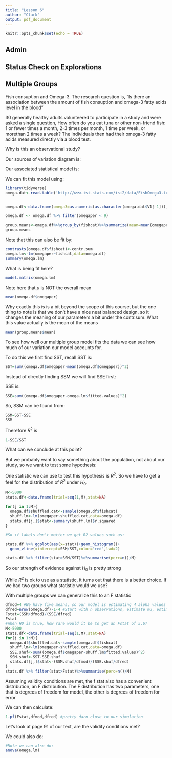 ```yaml
---
title: "Lesson 6"
author: "Clark"
output: pdf_document
---
```


```r
knitr::opts_chunk$set(echo = TRUE)
```

## Admin

## Status Check on Explorations

## Multiple Groups

Fish consuption and Omega-3.  The research question is, "Is there an association between the amount of fish consuption and omega-3 fatty acids level in the blood"


30 generally healthy adults volunteered to participate in a study and were asked a single question,  How often do you eat tuna or other non-friend fish:  1 or fewer times a month, 2-3 times per month, 1 time per week, or morethan 2 times a week?  The individuals then had their omega-3 fatty acids measured directly via a blood test.

Why is this an observational study?

\vspace{.5in}


Our sources of variation diagram is:

\vspace{1.in}

Our associated statistical model is:

\vspace{1.in}

We can fit this model using:
```r
library(tidyverse)
omega.dat<-read.table('http://www.isi-stats.com/isi2/data/FishOmega3.txt',fill=TRUE)


omega.df<-data.frame(omega3=as.numeric(as.character(omega.dat$V1[-1])),omegaper=as.numeric(as.character(omega.dat$V2[-1])),fish=omega.dat$V3[-1],fishcat=(paste(omega.dat$V4,omega.dat$V5,                                                  omega.dat$V6,omega.dat$V7))[-1])

omega.df <- omega.df %>% filter(omegaper < 9)

group.means<-omega.df%>%group_by(fishcat)%>%summarize(mean=mean(omegaper),tot=n())
group.means

```

Note that this can also be fit by:

```r
contrasts(omega.df$fishcat)<-contr.sum
omega.lm<-lm(omegaper~fishcat,data=omega.df)
summary(omega.lm)
```
What is being fit here?
```r
model.matrix(omega.lm)
```
\vspace{1.in}

Note here that $\mu$ is NOT the overall mean

```r
mean(omega.df$omegaper)
```
Why exactly this is is a bit beyond the scope of this course, but the one thing to note is that we don't have a nice neat balanced design, so it changes the meaning of our parameters a bit under the contr.sum.  What this value actually is the mean of the means
```r
mean(group.means$mean)
```
To see how well our multiple group model fits the data we can see how much of our variation our model accounts for.

To do this we first find SST, recall SST is:

\vspace{.4in}

```r
SST=sum((omega.df$omegaper-mean(omega.df$omegaper))^2)
```

Instead of directly finding SSM we will find SSE first:

SSE is:

\vspace{.5in}

```r
SSE=sum((omega.df$omegaper-omega.lm$fitted.values)^2)

```
So, SSM can be found from:
```r
SSM=SST-SSE
SSM
```
Therefore $R^2$ is
```r
1-SSE/SST
```
What can we conclude at this point?

\vspace{.5in}

But we probably want to say something about the population, not about our study, so we want to test some hypothesis:

\vspace{.5in}

One statistic we can use to test this hypothesis is $R^2$.  So we have to get a feel for the distribution of $R^2$ under $H_0$.

```r
M<-5000
stats.df<-data.frame(trial=seq(1,M),stat=NA)

for(j in 1:M){
  omega.df$shuffled.cat<-sample(omega.df$fishcat)
  shuff.lm<-lm(omegaper~shuffled.cat,data=omega.df)
  stats.df[j,]$stat<-summary(shuff.lm)$r.squared
}

#So if labels don't matter we get R2 values such as:

stats.df %>% ggplot(aes(x=stat))+geom_histogram()+
  geom_vline(xintercept=SSM/SST,color="red",lwd=2)

stats.df %>% filter(stat>SSM/SST)%>%summarise(perc=n()/M)
```

So our strength of evidence against $H_0$ is pretty strong

While $R^2$ is ok to use as a statistic, it turns out that there is a better choice.  If we had two groups what statistic would we use?

\vspace{.3in}

With multiple groups we can generalize this to an F statistic

\vspace{.5in}

```r
dfmod=4 #We have five means, so our model is estimating 4 alpha values
dfred=nrow(omega.df)-1-4 #Start with n observations, estimate mu, estimate 4 alpha values
Fstat=(SSM/dfmod)/(SSE/dfred)
Fstat
#When H0 is true, how rare would it be to get an Fstat of 5.6?
M<-5000
stats.df<-data.frame(trial=seq(1,M),stat=NA)
for(j in 1:M){
  omega.df$shuffled.cat<-sample(omega.df$fishcat)
  shuff.lm<-lm(omegaper~shuffled.cat,data=omega.df)
  SSE.shuf<-sum((omega.df$omegaper-shuff.lm$fitted.values)^2)
  SSM.shuf<-SST-SSE.shuf
  stats.df[j,]$stat<-(SSM.shuf/dfmod)/(SSE.shuf/dfred)
}
stats.df %>% filter(stat>Fstat)%>%summarise(perc=n()/M)
```
Assuming validity conditions are met, the f stat also has a convenient distribution, an F distribution.  The F distribution has two parameters, one that is degrees of freedom for model, the other is degrees of freedom for error

We can then calculate:

```r
1-pf(Fstat,dfmod,dfred) #pretty darn close to our simulation
```
Let's look at page 91 of our text, are the validity conditions met? 

We could also do:

```r
#Note we can also do:
anova(omega.lm)
```



